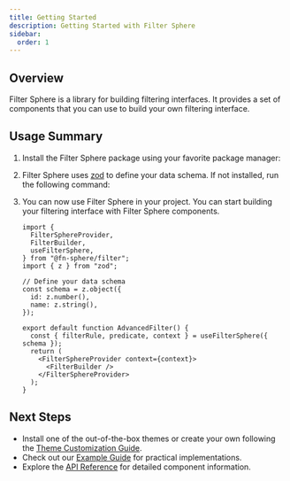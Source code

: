 ```yaml
---
title: Getting Started
description: Getting Started with Filter Sphere
sidebar:
  order: 1
---
```


## Overview

Filter Sphere is a library for building filtering interfaces. It provides a set of components that you can use to build your own filtering interface.

## Usage Summary


<Steps>

1. Install the Filter Sphere package using your favorite package manager:

   <PackageManagerTabs package="@fn-sphere/filter" />

1. Filter Sphere uses <a href="https://zod.dev/" target="_blank">zod</a> to define your data schema. If not installed, run the following command:

   <PackageManagerTabs package="zod" />

1. You can now use Filter Sphere in your project. You can start building your filtering interface with Filter Sphere components.

   ```tsx live
   import {
     FilterSphereProvider,
     FilterBuilder,
     useFilterSphere,
   } from "@fn-sphere/filter";
   import { z } from "zod";

   // Define your data schema
   const schema = z.object({
     id: z.number(),
     name: z.string(),
   });

   export default function AdvancedFilter() {
     const { filterRule, predicate, context } = useFilterSphere({ schema });
     return (
       <FilterSphereProvider context={context}>
         <FilterBuilder />
       </FilterSphereProvider>
     );
   }
   ```

</Steps>

## Next Steps

- Install one of the out-of-the-box themes or create your own following the [Theme Customization Guide](/customization/theme).
- Check out our [Example Guide](/reference/example) for practical implementations.
- Explore the [API Reference](/reference/api) for detailed component information.
